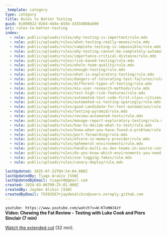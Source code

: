 ```yaml
---
_template: category
type: category
title: Rules to Better Testing
guid: 8c890022-0264-4d4e-b556-43554088ab90
uri: rules-to-better-testing
index:
  - rule: public/uploads/rules/why-testing-is-important/rule.mdx
  - rule: public/uploads/rules/what-testing-really-means/rule.mdx
  - rule: public/uploads/rules/complete-testing-is-impossible/rule.mdx
  - rule: public/uploads/rules/why-testing-cannot-be-completely-automated/rule.mdx
  - rule: public/uploads/rules/importance-critical-distance/rule.mdx
  - rule: public/uploads/rules/risk-based-testing/rule.mdx
  - rule: public/uploads/rules/whole-team-quality/rule.mdx
  - rule: public/uploads/rules/enough-testing/rule.mdx
  - rule: public/uploads/rules/what-is-exploratory-testing/rule.mdx
  - rule: public/uploads/rules/dangers-of-tolerating-test-failures/rule.mdx
  - rule: public/uploads/rules/different-types-of-testing/rule.mdx
  - rule: public/uploads/rules/mix-user-research-methods/rule.mdx
  - rule: public/uploads/rules/test-high-risk-features/rule.mdx
  - rule: public/uploads/rules/automated-test-code-first-class-citizen/rule.mdx
  - rule: public/uploads/rules/automated-ui-testing-sparingly/rule.mdx
  - rule: public/uploads/rules/good-candidate-for-test-automation/rule.mdx
  - rule: public/uploads/rules/testing-pyramid/rule.mdx
  - rule: public/uploads/rules/review-automated-tests/rule.mdx
  - rule: public/uploads/rules/manage-report-exploratory-testing/rule.mdx
  - rule: public/uploads/rules/how-to-decide-what-to-test/rule.mdx
  - rule: public/uploads/rules/know-when-you-have-found-a-problem/rule.mdx
  - rule: public/uploads/rules/port-forwarding/rule.mdx
  - rule: public/uploads/rules/efcore-in-memory-provider/rule.mdx
  - rule: public/uploads/rules/ephemeral-environments/rule.mdx
  - rule: public/uploads/rules/handle-multi-os-dev-teams-in-source-control/rule.mdx
  - rule: public/uploads/rules/do-you-know-which-environments-you-need-to-provision-when-starting-a-new-project/rule.mdx
  - rule: public/uploads/rules/use-logging-fakes/rule.mdx
  - rule: public/uploads/rules/canary-deploy/rule.mdx

lastUpdated: 2025-07-22T04:54:04.000Z
lastUpdatedBy: Tiago Araújo [SSW]
lastUpdatedByEmail: tiagov8@gmail.com
created: 2024-03-06T09:25:01.000Z
createdBy: Jayden Alchin [SSW]
createdByEmail: 75593567+jaydenalchin@users.noreply.github.com
---
```


`youtube: https://www.youtube.com/watch?v=W-KToHWJ4zY`  
**Video: Chewing the Fat Review - Testing with Luke Cook and Piers Sinclair (7 min)**

[Watch the extended cut](https://www.youtube.com/watch?v=PHrj1GxQp7I) (32 min).
